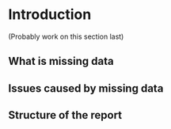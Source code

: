 # Introduction

(Probably work on this section last)  

## What is missing data

## Issues caused by missing data

## Structure of the report

